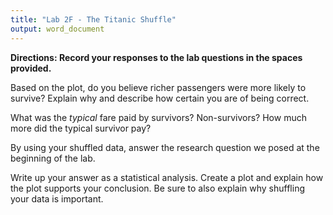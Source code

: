 ```yaml
---
title: "Lab 2F - The Titanic Shuffle"
output: word_document
---
```



**Directions: Record your responses to the lab questions in the spaces provided.**

\newline

Based on the plot, do you believe richer passengers were more likely to survive? Explain why and describe how certain you are of being correct.

\newline

\newline

\newline

What was the _typical_ fare paid by survivors? Non-survivors? How much more did the typical survivor pay?

\newline

\newline

\newline

By using your shuffled data, answer the research question we posed at the beginning of the lab.

\newline

\newline

\newline

Write up your answer as a statistical analysis. Create a plot and explain how the plot supports your conclusion. Be sure to also explain why shuffling your data is important.
